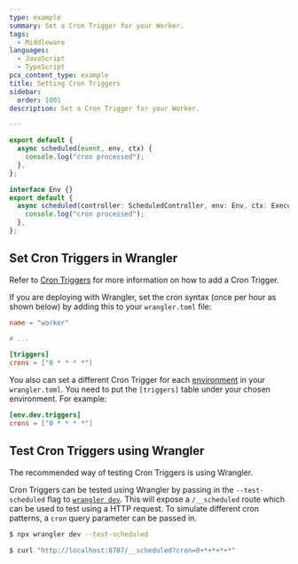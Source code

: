 ```yaml
---
type: example
summary: Set a Cron Trigger for your Worker.
tags:
  - Middleware
languages:
  - JavaScript
  - TypeScript
pcx_content_type: example
title: Setting Cron Triggers
sidebar:
  order: 1001
description: Set a Cron Trigger for your Worker.

---
```



<Tabs> <TabItem label="js">

```js
export default {
  async scheduled(event, env, ctx) {
    console.log("cron processed");
  },
};
```

</TabItem> <TabItem label="ts">

```ts
interface Env {}
export default {
  async scheduled(controller: ScheduledController, env: Env, ctx: ExecutionContext) {
    console.log("cron processed");
  },
};
```

</TabItem> </Tabs>

## Set Cron Triggers in Wrangler

Refer to [Cron Triggers](/workers/configuration/cron-triggers/) for more information on how to add a Cron Trigger.

If you are deploying with Wrangler, set the cron syntax (once per hour as shown below) by adding this to your `wrangler.toml` file:

```toml
name = "worker"

# ...

[triggers]
crons = ["0 * * * *"]
```

You also can set a different Cron Trigger for each [environment](/workers/wrangler/environments/) in your `wrangler.toml`. You need to put the `[triggers]` table under your chosen environment. For example:

```toml
[env.dev.triggers]
crons = ["0 * * * *"]
```

## Test Cron Triggers using Wrangler

The recommended way of testing Cron Triggers is using Wrangler.

Cron Triggers can be tested using Wrangler by passing in the `--test-scheduled` flag to [`wrangler dev`](/workers/wrangler/commands/#dev). This will expose a `/__scheduled` route which can be used to test using a HTTP request. To simulate different cron patterns, a `cron` query parameter can be passed in.

```sh
$ npx wrangler dev --test-scheduled

$ curl "http://localhost:8787/__scheduled?cron=0+*+*+*+*"
```
